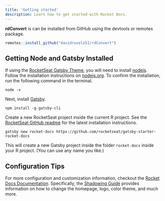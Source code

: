 ```yaml
---
title: 'Getting started'
description: Learn how to get started with Rocket Docs.
---
```


**rdConvert** is can be installed from GitHub using the devtools or remotes package.

```r
remotes::install_github("davidruvolo51/rdConvert")
```

## Getting Node and Gatsby Installed

If using the [RocketSeat Gatsby Theme](https://github.com/Rocketseat/gatsby-starter-rocket-docs), you will need to install [nodejs](https://nodejs.org/en/). Follow the installation instructions on [nodejs.org](https://nodejs.org/en/). To confirm the installation, run the following command in the terminal.

```shell
node -v
```

Next, install [Gatsby](https://www.gatsbyjs.com/docs/quick-start/).

```shell
npm install -g gatsby-cli
```

Create a new RocketSeat project inside the current R project. See the [RocketSeat GitHub readme](https://github.com/Rocketseat/gatsby-starter-rocket-docs) for the latest installation instructions.

```shell
gatsby new rocket-docs https://github.com/rocketseat/gatsby-starter-rocket-docs
```

This will create a new Gatsby project inside the folder `rocket-docs` inside your R project. (You can use any name you like.)

## Configuration Tips

For more configuration and customization information, checkout the [Rocket Docs Documentation](https://rocketdocs.netlify.app/getting-started). Specifically, the [Shadowing Guide](https://rocketdocs.netlify.app/usage/shadowing) provides information on how to change the homepage, logo, color theme, and much more.


